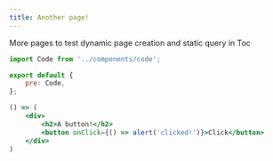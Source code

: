 ```yaml
---
title: Another page!
---
```


More pages to test dynamic page creation and static query in Toc

```js
import Code from '../components/code';

export default {
    pre: Code,
};
```

```jsx react-live
() => (
    <div>
        <h2>A button!</h2>
        <button onClick={() => alert('clicked!')}>Click</button>
    </div>
)
```